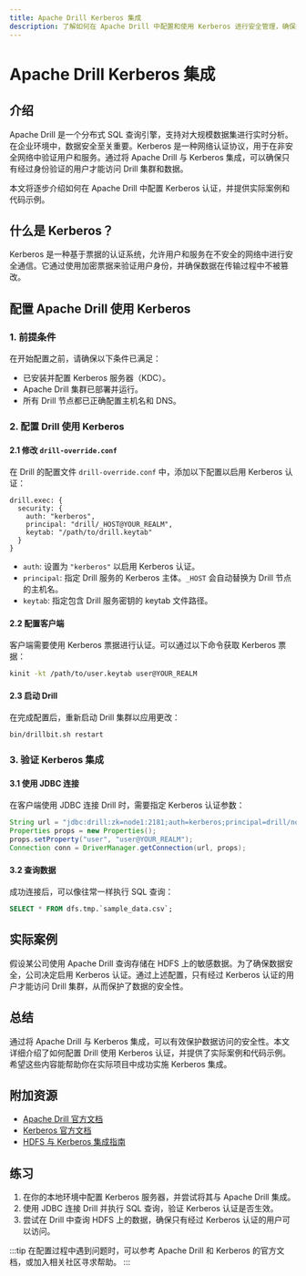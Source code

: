 ```yaml
---
title: Apache Drill Kerberos 集成
description: 了解如何在 Apache Drill 中配置和使用 Kerberos 进行安全管理，确保数据访问的安全性。
---
```


# Apache Drill Kerberos 集成

## 介绍

Apache Drill 是一个分布式 SQL 查询引擎，支持对大规模数据集进行实时分析。在企业环境中，数据安全至关重要。Kerberos 是一种网络认证协议，用于在非安全网络中验证用户和服务。通过将 Apache Drill 与 Kerberos 集成，可以确保只有经过身份验证的用户才能访问 Drill 集群和数据。

本文将逐步介绍如何在 Apache Drill 中配置 Kerberos 认证，并提供实际案例和代码示例。

## 什么是 Kerberos？

Kerberos 是一种基于票据的认证系统，允许用户和服务在不安全的网络中进行安全通信。它通过使用加密票据来验证用户身份，并确保数据在传输过程中不被篡改。

## 配置 Apache Drill 使用 Kerberos

### 1. 前提条件

在开始配置之前，请确保以下条件已满足：

- 已安装并配置 Kerberos 服务器（KDC）。
- Apache Drill 集群已部署并运行。
- 所有 Drill 节点都已正确配置主机名和 DNS。

### 2. 配置 Drill 使用 Kerberos

#### 2.1 修改 `drill-override.conf`

在 Drill 的配置文件 `drill-override.conf` 中，添加以下配置以启用 Kerberos 认证：

```plaintext
drill.exec: {
  security: {
    auth: "kerberos",
    principal: "drill/_HOST@YOUR_REALM",
    keytab: "/path/to/drill.keytab"
  }
}
```

- `auth`: 设置为 `"kerberos"` 以启用 Kerberos 认证。
- `principal`: 指定 Drill 服务的 Kerberos 主体。`_HOST` 会自动替换为 Drill 节点的主机名。
- `keytab`: 指定包含 Drill 服务密钥的 keytab 文件路径。

#### 2.2 配置客户端

客户端需要使用 Kerberos 票据进行认证。可以通过以下命令获取 Kerberos 票据：

```bash
kinit -kt /path/to/user.keytab user@YOUR_REALM
```

#### 2.3 启动 Drill

在完成配置后，重新启动 Drill 集群以应用更改：

```bash
bin/drillbit.sh restart
```

### 3. 验证 Kerberos 集成

#### 3.1 使用 JDBC 连接

在客户端使用 JDBC 连接 Drill 时，需要指定 Kerberos 认证参数：

```java
String url = "jdbc:drill:zk=node1:2181;auth=kerberos;principal=drill/node1@YOUR_REALM";
Properties props = new Properties();
props.setProperty("user", "user@YOUR_REALM");
Connection conn = DriverManager.getConnection(url, props);
```

#### 3.2 查询数据

成功连接后，可以像往常一样执行 SQL 查询：

```sql
SELECT * FROM dfs.tmp.`sample_data.csv`;
```

## 实际案例

假设某公司使用 Apache Drill 查询存储在 HDFS 上的敏感数据。为了确保数据安全，公司决定启用 Kerberos 认证。通过上述配置，只有经过 Kerberos 认证的用户才能访问 Drill 集群，从而保护了数据的安全性。

## 总结

通过将 Apache Drill 与 Kerberos 集成，可以有效保护数据访问的安全性。本文详细介绍了如何配置 Drill 使用 Kerberos 认证，并提供了实际案例和代码示例。希望这些内容能帮助你在实际项目中成功实施 Kerberos 集成。

## 附加资源

- [Apache Drill 官方文档](https://drill.apache.org/docs/)
- [Kerberos 官方文档](https://web.mit.edu/kerberos/)
- [HDFS 与 Kerberos 集成指南](https://hadoop.apache.org/docs/stable/hadoop-project-dist/hadoop-hdfs/HdfsUserGuide.html)

## 练习

1. 在你的本地环境中配置 Kerberos 服务器，并尝试将其与 Apache Drill 集成。
2. 使用 JDBC 连接 Drill 并执行 SQL 查询，验证 Kerberos 认证是否生效。
3. 尝试在 Drill 中查询 HDFS 上的数据，确保只有经过 Kerberos 认证的用户可以访问。

:::tip
在配置过程中遇到问题时，可以参考 Apache Drill 和 Kerberos 的官方文档，或加入相关社区寻求帮助。
:::